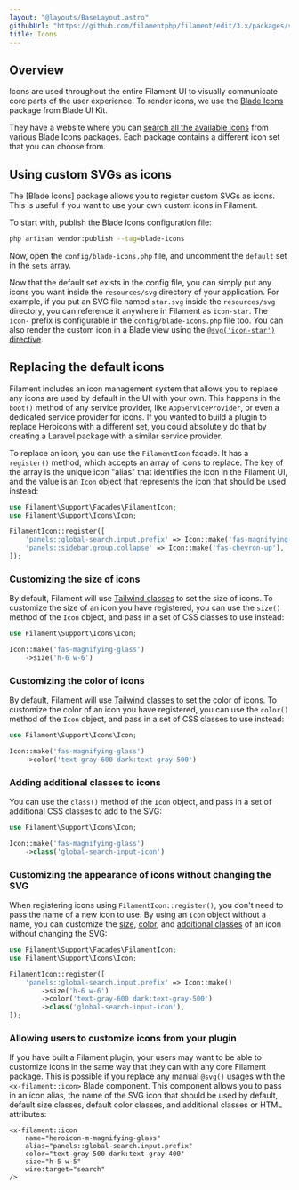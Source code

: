 ```yaml
---
layout: "@layouts/BaseLayout.astro"
githubUrl: "https://github.com/filamentphp/filament/edit/3.x/packages/support/docs/03-icons.md"
title: Icons
---
```


## Overview

Icons are used throughout the entire Filament UI to visually communicate core parts of the user experience. To render icons, we use the [Blade Icons](https://github.com/blade-ui-kit/blade-icons) package from Blade UI Kit.

They have a website where you can [search all the available icons](https://blade-ui-kit.com/blade-icons?set=1#search) from various Blade Icons packages. Each package contains a different icon set that you can choose from.

## Using custom SVGs as icons

The [Blade Icons] package allows you to register custom SVGs as icons. This is useful if you want to use your own custom icons in Filament.

To start with, publish the Blade Icons configuration file:

```bash
php artisan vendor:publish --tag=blade-icons
```

Now, open the `config/blade-icons.php` file, and uncomment the `default` set in the `sets` array.

Now that the default set exists in the config file, you can simply put any icons you want inside the `resources/svg` directory of your application. For example, if you put an SVG file named `star.svg` inside the `resources/svg` directory, you can reference it anywhere in Filament as `icon-star`. The `icon-` prefix is configurable in the `config/blade-icons.php` file too. You can also render the custom icon in a Blade view using the [`@svg('icon-star')` directive](https://github.com/blade-ui-kit/blade-icons#directive).

## Replacing the default icons

Filament includes an icon management system that allows you to replace any icons are used by default in the UI with your own. This happens in the `boot()` method of any service provider, like `AppServiceProvider`, or even a dedicated service provider for icons. If you wanted to build a plugin to replace Heroicons with a different set, you could absolutely do that by creating a Laravel package with a similar service provider.

To replace an icon, you can use the `FilamentIcon` facade. It has a `register()` method, which accepts an array of icons to replace. The key of the array is the unique icon "alias" that identifies the icon in the Filament UI, and the value is an `Icon` object that represents the icon that should be used instead:

```php
use Filament\Support\Facades\FilamentIcon;
use Filament\Support\Icons\Icon;

FilamentIcon::register([
    'panels::global-search.input.prefix' => Icon::make('fas-magnifying-glass'),
    'panels::sidebar.group.collapse' => Icon::make('fas-chevron-up'),
]);
```

### Customizing the size of icons

By default, Filament will use [Tailwind classes](https://tailwindcss.com/docs/height) to set the size of icons. To customize the size of an icon you have registered, you can use the `size()` method of the `Icon` object, and pass in a set of CSS classes to use instead:

```php
use Filament\Support\Icons\Icon;

Icon::make('fas-magnifying-glass')
    ->size('h-6 w-6')
```

### Customizing the color of icons

By default, Filament will use [Tailwind classes](https://tailwindcss.com/docs/text-color) to set the color of icons. To customize the color of an icon you have registered, you can use the `color()` method of the `Icon` object, and pass in a set of CSS classes to use instead:

```php
use Filament\Support\Icons\Icon;

Icon::make('fas-magnifying-glass')
    ->color('text-gray-600 dark:text-gray-500')
```

### Adding additional classes to icons

You can use the `class()` method of the `Icon` object, and pass in a set of additional CSS classes to add to the SVG:

```php
use Filament\Support\Icons\Icon;

Icon::make('fas-magnifying-glass')
    ->class('global-search-input-icon')
```

### Customizing the appearance of icons without changing the SVG

When registering icons using `FilamentIcon::register()`, you don't need to pass the name of a new icon to use. By using an `Icon` object without a name, you can customize the [size](#customizing-the-size-of-icons), [color](#customizing-the-color-of-icons), and [additional classes](#adding-additional-classes-to-icons) of an icon without changing the SVG:

```php
use Filament\Support\Facades\FilamentIcon;
use Filament\Support\Icons\Icon;

FilamentIcon::register([
    'panels::global-search.input.prefix' => Icon::make()
        ->size('h-6 w-6')
        ->color('text-gray-600 dark:text-gray-500')
        ->class('global-search-input-icon'),
]);
```

### Allowing users to customize icons from your plugin

If you have built a Filament plugin, your users may want to be able to customize icons in the same way that they can with any core Filament package. This is possible if you replace any manual `@svg()` usages with the `<x-filament::icon>` Blade component. This component allows you to pass in an icon alias, the name of the SVG icon that should be used by default, default size classes, default color classes, and additional classes or HTML attributes:

```blade
<x-filament::icon
    name="heroicon-m-magnifying-glass"
    alias="panels::global-search.input.prefix"
    color="text-gray-500 dark:text-gray-400"
    size="h-5 w-5"
    wire:target="search"
/>
```
